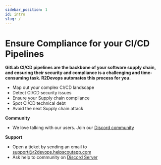 ```yaml
---
sidebar_position: 1
id: intro
slug: /
---
```


# Ensure Compliance for your CI/CD Pipelines

**GitLab CI/CD pipelines are the backbone of your software supply chain, and
ensuring their security and compliance is a challenging and time-consuming
task. R2Devops automates this process for you.**
- Map out your complex CI/CD landscape
- Detect CI/CD security issues
- Ensure your Supply chain compliance
- Spot CI/CD technical debt
- Avoid the next Supply chain attack

**Community**
- We love talking with our users. Join our [<FAIcon icon="fa-brands fa-discord"
  size="sm" /> Discord
  community](https://discord.r2devops.io/?utm_medium=website&utm_source=r2devopsdocumentation?utm_campaign=addajob)

**Support**
- Open a ticket by sending an email to [support@r2devops.helpscoutapp.com](mailto:support@r2devops.helpscoutapp.com)
- Ask help to community on [Discord Server](https://discord.r2devops.io?utm_medium=website&utm_source=r2devopsdocumentation&utm_campaign=homepage)
